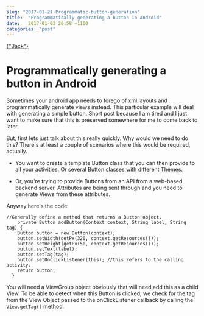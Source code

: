 ```yaml
---
slug: "2017-01-21-Programmatic-button-generation"
title:  "Programmatically generating a button in Android"
date:   2017-01-03 20:58 +1100
categories: "post"
---
```


<div className="blogpage">
    <a href={"/blog"} smooth duration={1000}>
    {"Back"}
    </a>
</div>

<div className="blogText">

# Programmatically generating a button in Android

Sometimes your android app needs to forego of xml layouts and programmatically generate views instead. This particular example will deal with generating a simple button. Short post because I am tired and I just want to make sure that this is preserved somewhere for me to come back to later.

But, first lets just talk about this really quickly. Why would we need to do this? There's at least a couple of scenarios where this would be required, actually.

- You want to create a template Button class that you can then provide to all your activities. Or several Button classes with different [Themes](https://developer.android.com/guide/topics/ui/themes.html).

- Or, you're trying to provide Buttons from an API from a web-based backend server. Attributes are being sent through and you need to generate Views from these attributes.

Anyway here's the code:

    //Generally define a method that returns a Button object.
        private Button addButton(Context context, String label, String tag) {
        Button button = new Button(context);
        button.setWidth(getPx(320, context.getResources()));
        button.setHeight(getPx(50, context.getResources()));
        button.setText(label);
        button.setTag(tag);
        button.setOnClickListener(this); //this refers to the calling activity.
        return button;
      }

You will need a ViewGroup object obviously that will need add this as a child View. To be able to detect when this Button is clicked, we check for the tag from the View Object passed to the onClickListener callback by calling the `View.getTag()` method.

</div>